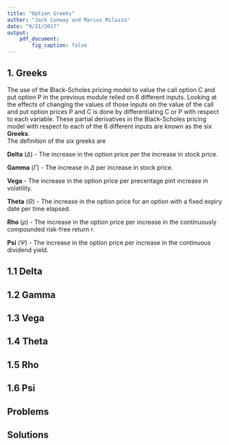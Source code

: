 ```yaml
---
title: "Option Greeks"
author: "Jack Conway and Marcus Milazzo"
date: "9/21/2017"
output: 
    pdf_document: 
        fig_caption: false
---
```


## 1. Greeks

\qquad The use of the Black-Scholes pricing model to value the call option C and put option P in the previous module relied on 6 different inputs. Looking at the effects of changing the values of those inputs on the value of the call and put option prices P and C is done by differentiating C or P with respect to each variable. These partial derivatives in the Black-Scholes pricing model with respect to each of the 6 different inputs are known as the six **Greeks**.  
\qquad The definition of the six greeks are  

**Delta** ($\Delta$) - The increase in the option price per the increase in stock price.  

**Gamma** ($\Gamma$) - The increase in $\Delta$ per increase in stock price.  

**Vega** - The increase in the option price per precentage pint increase in volatility.  

**Theta** ($\Theta$) - The increase in the option price for an option with a fixed expiry date per time elapsed.  

**Rho** ($\rho$) - The increase in the option price per increase in the continuously compounded risk-free return r.  

**Psi** ($\Psi$) - The increase in the option price per increase in the continuous dividend yield.  


## 1.1 Delta  

## 1.2 Gamma  

## 1.3 Vega  
 
## 1.4 Theta  

## 1.5 Rho  

## 1.6 Psi  

\newpage

## Problems

\newpage

## Solutions  
